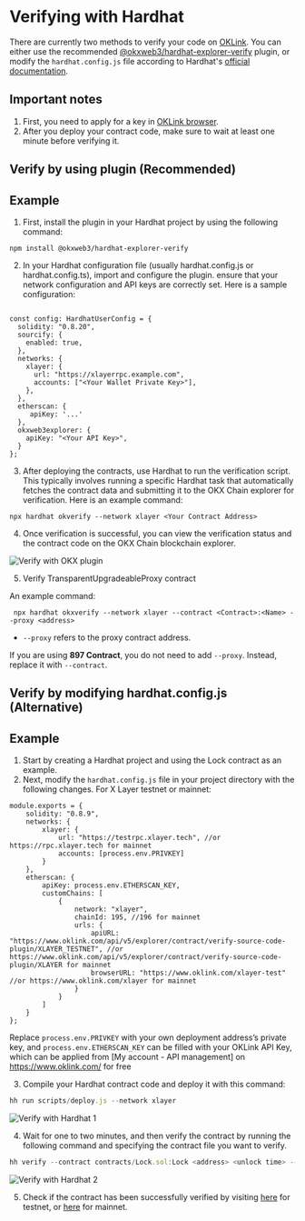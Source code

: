 # Verifying with Hardhat
There are currently two methods to verify your code on [OKLink](https://www.oklink.com/ "OKLink"). You can either use the recommended [@okxweb3/hardhat-explorer-verify](https://github.com/okx/hardhat-explorer-verify "hardhat plugin") plugin, or modify the `hardhat.config.js` file according to Hardhat's [official documentation](https://hardhat.org/hardhat-runner/docs/guides/verifying "documentation").

## Important notes
1. First, you need to apply for a key in [OKLink browser](https://www.oklink.com/docs/en/#quickstart-guide-getting-started "OKLink guide").
2. After you deploy your contract code, make sure to wait at least one minute before verifying it.

## Verify by using plugin (Recommended)

## Example
1. First, install the plugin in your Hardhat project by using the following command:

```npm install @okxweb3/hardhat-explorer-verify```

2. In your Hardhat configuration file (usually hardhat.config.js or hardhat.config.ts), import and configure the plugin. ensure that your network configuration and API keys are correctly set. Here is a sample configuration: 

``` import { HardhatUserConfig } from "hardhat/config";

const config: HardhatUserConfig = {
  solidity: "0.8.20",
  sourcify: {
    enabled: true,
  },
  networks: {
    xlayer: {
      url: "https://xlayerrpc.example.com",
      accounts: ["<Your Wallet Private Key>"],
    },
  },
  etherscan: {
     apiKey: '...'
  },
  okxweb3explorer: {
    apiKey: "<Your API Key>",
  }
};

```

3. After deploying the contracts, use Hardhat to run the verification script. This typically involves running a specific Hardhat task that automatically fetches the contract data and submitting it to the OKX Chain explorer for verification.
Here is an example command:

```npx hardhat okverify --network xlayer <Your Contract Address>```

4. Once verification is successful, you can view the verification status and the contract code on the OKX Chain blockchain explorer.

![Verify with OKX plugin](./img/verify-with-okxplugin.png)

5. Verify TransparentUpgradeableProxy contract

An example command:

``` npx hardhat okxverify --network xlayer --contract <Contract>:<Name> --proxy <address>```

- `--proxy` refers to the proxy contract address.

<Tip title="Note"> If you are using **897 Contract**, you do not need to add `--proxy`. Instead, replace it with `--contract`.</Tip>


## Verify by modifying hardhat.config.js (Alternative)

## Example
1. Start by creating a Hardhat project and using the Lock contract as an example. 
2. Next, modify the `hardhat.config.js` file in your project directory with the following changes.
For X Layer testnet or mainnet:
```solidity
module.exports = {
    solidity: "0.8.9",
    networks: {
        xlayer: {
            url: "https://testrpc.xlayer.tech", //or https://rpc.xlayer.tech for mainnet
            accounts: [process.env.PRIVKEY]
        }
    },
    etherscan: {
        apiKey: process.env.ETHERSCAN_KEY,
        customChains: [
            {
                network: "xlayer",
                chainId: 195, //196 for mainnet
                urls: {
                    apiURL: "https://www.oklink.com/api/v5/explorer/contract/verify-source-code-plugin/XLAYER_TESTNET", //or https://www.oklink.com/api/v5/explorer/contract/verify-source-code-plugin/XLAYER for mainnet
                    browserURL: "https://www.oklink.com/xlayer-test" //or https://www.oklink.com/xlayer for mainnet
                }
            }
        ]
    }
};
```
Replace `process.env.PRIVKEY` with your own deployment address’s private key, and `process.env.ETHERSCAN_KEY` can be filled with your OKLink API Key, which can be applied from [My account - API management] on https://www.oklink.com/ for free

3. Compile your Hardhat contract code and deploy it with this command:
```javascript
hh run scripts/deploy.js --network xlayer
```
![Verify with Hardhat 1](./img/verify-with-hardhat-1.png)

4. Wait for one to two minutes, and then verify the contract by running the following command and specifying the contract file you want to verify.
```javascript
hh verify --contract contracts/Lock.sol:Lock <address> <unlock time> --network xlayer
```
![Verify with Hardhat 2](./img/verified-hardhat-2.png)

5. Check if the contract has been successfully verified by visiting  [here](https://www.oklink.com/xlayer-test/address/0xa6Ae4dc27a7a9fa2D26BC7CeFBd41Db406553fC8#code/ "Testnet OKLink") for testnet, or [here](https://www.oklink.com/xlayer/address/0x21F2018Fe98f49C15Fab002f3D4cFBE9D6EeA88b#code "Mainnet OKLink") for mainnet.
